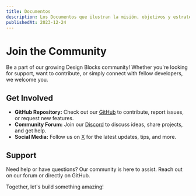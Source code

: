 ```yaml
---
title: Documentos
description: Los Documentos que ilustran la misión, objetivos y estrategias de Codea.dev para apoyar y empoderar a estudiantes en áreas rurales mediante el acceso a la educación y la tecnología.
publishedAt: 2023-12-24
---
```


<HeroHome />

# Join the Community

Be a part of our growing Design Blocks community! Whether you're looking for support, want to contribute, or simply connect with fellow developers, we welcome you.

## Get Involved

- **GitHub Repository:** Check out our [GitHub](https://github.com/openkitrun/design-blocks) to contribute, report issues, or request new features.
- **Community Forum:** Join our [Discord](https://discord.gg/yCvjTtT2hD) to discuss ideas, share projects, and get help.
- **Social Media:** Follow us on [X](https://twitter.com/designblocksdev) for the latest updates, tips, and more.

## Support

Need help or have questions? Our community is here to assist. Reach out on our forum or directly on GitHub.

Together, let's build something amazing!
